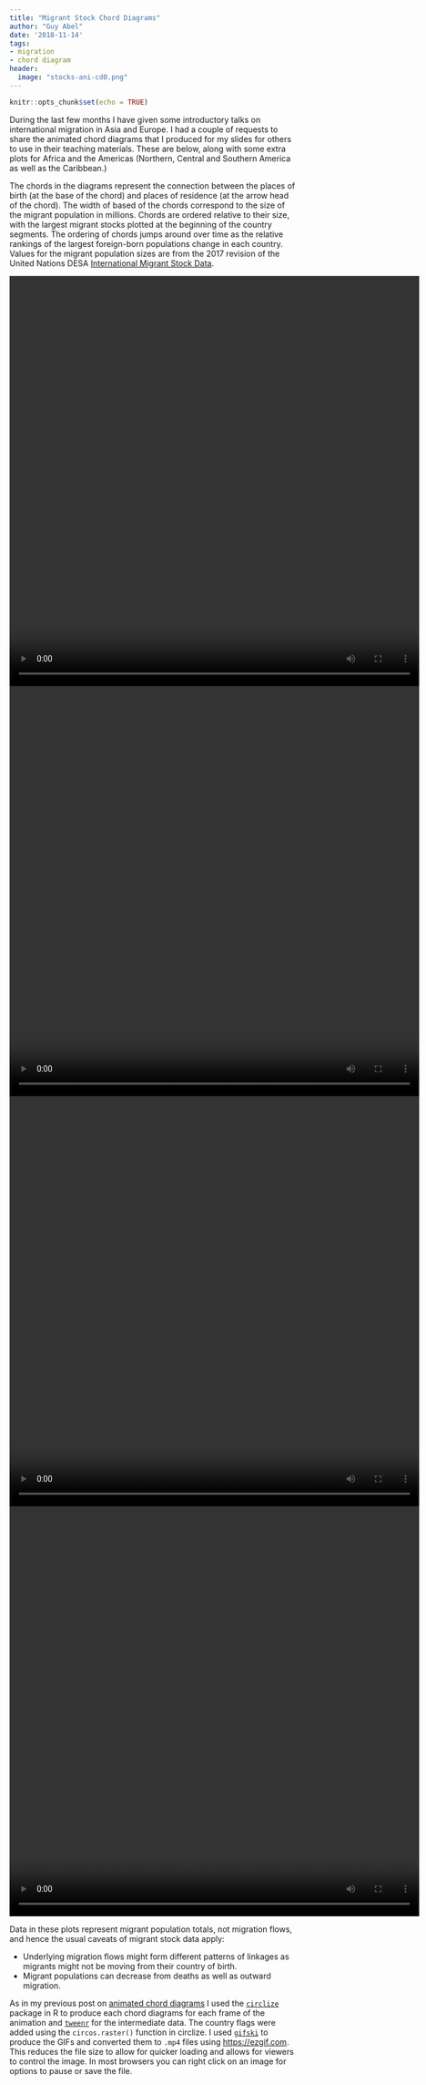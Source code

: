 ```yaml
---
title: "Migrant Stock Chord Diagrams"
author: "Guy Abel"
date: '2018-11-14'
tags:
- migration
- chord diagram
header:
  image: "stocks-ani-cd0.png"
---
```


```r
knitr::opts_chunk$set(echo = TRUE)
```

During the last few months I have given some introductory talks on international migration in Asia and Europe. I had a couple of requests to share the animated chord diagrams that I produced for my slides for others to use in their teaching materials. These are below, along with some extra plots for Africa and the Americas (Northern, Central and Southern America as well as the Caribbean.)

The chords in the diagrams represent the connection between the places of birth (at the base of the chord) and places of residence (at the arrow head of the chord). The width of based of the chords correspond to the size of the migrant population in millions. Chords are ordered relative to their size, with the largest migrant stocks plotted at the beginning of the country segments. The ordering of chords jumps around over time as the relative rankings of the largest foreign-born populations change in each country. Values for the migrant population sizes are from the 2017 revision of the United Nations DESA [International Migrant Stock Data](http://www.un.org/en/development/desa/population/migration/data/estimates2/estimates17.shtml). 

<!-- ![ ](/img/anigif_original-14120-1449691023-4-2.mp4) -->

<video autoplay="autoplay" loop="loop" width="720" height="720">
  <source src="/img/abel-asia-ani10.mp4" type="video/mp4" />
</video>

<video autoplay="autoplay" loop="loop" width="720" height="720">
  <source src="/img/abel-europe-ani10.mp4" type="video/mp4" />
</video>

<video autoplay="autoplay" loop="loop" width="720" height="720">
  <source src="/img/abel-africa-ani10.mp4" type="video/mp4" />
</video>

<video autoplay="autoplay" loop="loop" width="720" height="720">
  <source src="/img/abel-americas-ani10.mp4" type="video/mp4" />
</video>
  
<!-- ![ ](/img/abel-asia-ani10.gif) -->

<!-- ![ ](/img/abel-europe-ani10.gif) -->

<!-- ![ ](/img/abel-africa-ani10.gif) -->

<!-- ![ ](/img/abel-americas-ani10.gif) -->

Data in these plots represent migrant population totals, not migration flows, and hence the usual caveats of migrant stock data apply:

- Underlying migration flows might form different patterns of linkages as migrants might not be moving from their country of birth.
- Migrant populations can decrease from deaths as well as outward migration.

As in my previous post on [animated chord diagrams](http://guyabel.com/post/animated-directional-chord-diagrams/) I used the [`circlize`](https://cran.r-project.org/web/packages/circlize/index.html) package in R to produce each chord diagrams for each frame of the animation and [`tweenr`](https://cran.r-project.org/web/packages/tweenr/index.html) for the intermediate data. The country flags were added using the `circos.raster()` function in circlize. I used [`gifski`](https://cran.r-project.org/web/packages/gifski/index.html) to produce the GIFs and converted them to `.mp4` files using [https://ezgif.com](https://ezgif.com/gif-to-mp4/). This reduces the file size to allow for quicker loading and allows for viewers to control the image. In most browsers you can right click on an image for options to pause or save the file.



